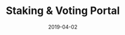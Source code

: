 ---
title: Staking & Voting Portal
category: Project
tag: Community,Staking,Delegates,Governance
status: publish
date: 2019-04-02
slug: The official portal where IOTX token-holders can stake and vote for IoTeX Delegates
website: https://member.iotex.io
twitter:
logo: /img/Staking & Voting Portal.png
featured_img: https://wp.gcap1.iotex.io/wp-content/uploads/2020/09/iotex-member-portal-header.png
telegram:
---